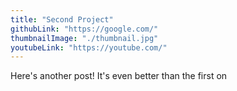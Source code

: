 ---
title: "Second Project"
githubLink: "https://google.com/"
thumbnailImage: "./thumbnail.jpg"
youtubeLink: "https://youtube.com/"
---
Here's another post! It's even better than the first on